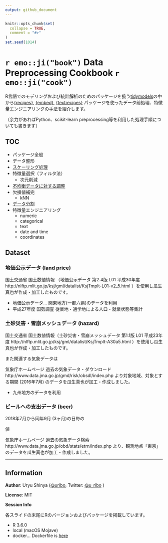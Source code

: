 ```yaml
---
output: github_document
---
```


<!-- README.md is generated from README.Rmd. Please edit that file -->

```r
knitr::opts_chunk$set(
  collapse = TRUE,
  comment = "#>"
)
set.seed(1014)
```

`r emo::ji("book")` Data Preprocessing Cookbook `r emo::ji("cook")`
===================================================================

<!-- badges: start -->

<!-- badges: end -->

R言語でのモデリングおよび統計解析のためのパッケージを扱う[tidymodels](https://github.com/tidymodels/tidymodels)の中から[{recipes}](https://github.com/tidymodels/recipes), [{embed}](https://github.com/tidymodels/embed), [{textrecipes}](https://github.com/tidymodels/textrecipes) パッケージを使ったデータ前処理、特徴量エンジニアリングの手法を紹介します。

（余力があればPython、scikit-learn preprocessing等を利用した処理手順についても書きます）

## TOC

- パッケージ全般
- データ整形
- [スケーリング処理](https://uribo.github.io/dpp-cookbook/slides/scaling)
- 特徴量選択（フィルタ法）
    - 次元削減
-  [不均衡データに対する調整](https://uribo.github.io/dpp-cookbook/slides/class-imbalance.Rmd)
- 欠損値補完
    - kNN
- [データ分割](https://uribo.github.io/dpp-cookbook/slides/data-split)
- 特徴量エンジニアリング
    - numeric
    - categorical
    - text
    - date and time
    - coordinates

## Dataset

### 地価公示データ (land price)

国土交通省 国土数値情報 （地価公示データ 第2.4版 L01 平成30年度 http://nlftp.mlit.go.jp/ksj/gml/datalist/KsjTmplt-L01-v2_5.html ）を使用し瓜生真也が作成・加工したものです。

- 地価公示データ... 関東地方(一都六県)のデータを利用
- 平成27年度 国勢調査 従業地・通学地による人口・就業状態等集計

### 土砂災害・雪崩メッシュデータ (hazard)

国土交通省 国土数値情報（土砂災害・雪崩メッシュデータ 第1.1版 L01 平成23年度 http://nlftp.mlit.go.jp/ksj/gml/datalist/KsjTmplt-A30a5.html ）を使用し瓜生真也が作成・加工したものです。

また関連する気象データは

気象庁ホームページ 過去の気象データ・ダウンロード http://www.data.jma.go.jp/gmd/risk/obsdl/index.php より対象地域、対象とする期間 (2016年7月) のデータを瓜生真也が加工・作成しました。
 
- 九州地方のデータを利用

### ビールへの支出データ (beer)

2018年7月から同年9月 (3ヶ月)の日毎の

値

気象庁ホームページ 過去の気象データ検索 http://www.data.jma.go.jp/obd/stats/etrn/index.php より、観測地点「東京」のデータを瓜生真也が加工・作成しました。

-----

## Information

**Author**: Uryu Shinya ([\@uribo](https://github.com/uribo), Twitter: [\@u_ribo](http://twitter.com/u_ribo) )

**License**: MIT

**Session Info**

各スライドの末尾にRのバージョンおよびパッケージを掲載しています。

- R 3.6.0
- local (macOS Mojave)
- docker... Dockerfile is [here](https://github.com/uribo/dpp-cookbook/blob/master/Dockerfile)
